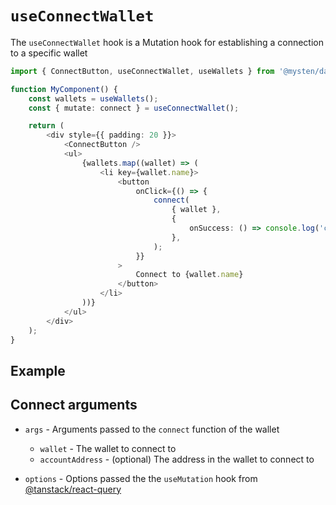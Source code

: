 
# `useConnectWallet  `

The `useConnectWallet` hook is a Mutation hook for establishing a connection to a specific wallet

```ts
import { ConnectButton, useConnectWallet, useWallets } from '@mysten/dapp-kit';

function MyComponent() {
	const wallets = useWallets();
	const { mutate: connect } = useConnectWallet();

	return (
		<div style={{ padding: 20 }}>
			<ConnectButton />
			<ul>
				{wallets.map((wallet) => (
					<li key={wallet.name}>
						<button
							onClick={() => {
								connect(
									{ wallet },
									{
										onSuccess: () => console.log('connected'),
									},
								);
							}}
						>
							Connect to {wallet.name}
						</button>
					</li>
				))}
			</ul>
		</div>
	);
}
```

## Example

<UseConnectWalletExample />

## Connect arguments

- `args` - Arguments passed to the `connect` function of the wallet

  - `wallet` - The wallet to connect to
  - `accountAddress` - (optional) The address in the wallet to connect to

- `options` - Options passed the the `useMutation` hook from
  [@tanstack/react-query](https://tanstack.com/query/latest/docs/react/guides/mutations)
